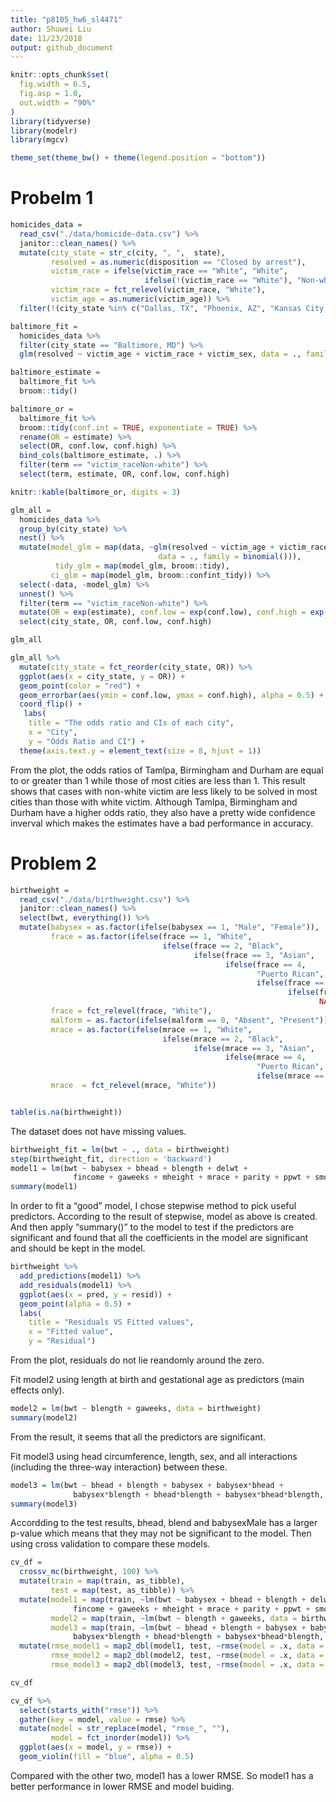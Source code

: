 ```yaml
---
title: "p8105_hw6_sl4471"
author: Shuwei Liu
date: 11/23/2018
output: github_document
---
```


```r
knitr::opts_chunk$set(
  fig.width = 6.5,
  fig.asp = 1.0,
  out.width = "90%"
)
library(tidyverse)
library(modelr)
library(mgcv)

theme_set(theme_bw() + theme(legend.position = "bottom"))
```

# Probelm 1

```r
homicides_data = 
  read_csv("./data/homicide-data.csv") %>% 
  janitor::clean_names() %>% 
  mutate(city_state = str_c(city, ", ",  state), 
         resolved = as.numeric(disposition == "Closed by arrest"), 
         victim_race = ifelse(victim_race == "White", "White", 
                              ifelse(!(victim_race == "White"), "Non-white", NA)),
         victim_race = fct_relevel(victim_race, "White"), 
         victim_age = as.numeric(victim_age)) %>% 
  filter(!(city_state %in% c("Dallas, TX", "Phoenix, AZ", "Kansas City, MO", "Tulsa, AL")))
```

```r
baltimore_fit = 
  homicides_data %>% 
  filter(city_state == "Baltimore, MD") %>% 
  glm(resolved ~ victim_age + victim_race + victim_sex, data = ., family = binomial())

baltimore_estimate =
  baltimore_fit %>% 
  broom::tidy()
```


```r
baltimore_or = 
  baltimore_fit %>% 
  broom::tidy(conf.int = TRUE, exponentiate = TRUE) %>% 
  rename(OR = estimate) %>% 
  select(OR, conf.low, conf.high) %>% 
  bind_cols(baltimore_estimate, .) %>% 
  filter(term == "victim_raceNon-white") %>% 
  select(term, estimate, OR, conf.low, conf.high)

knitr::kable(baltimore_or, digits = 3)
```


```r
glm_all = 
  homicides_data %>% 
  group_by(city_state) %>% 
  nest() %>% 
  mutate(model_glm = map(data, ~glm(resolved ~ victim_age + victim_race + victim_sex, 
                                 data = ., family = binomial())),
          tidy_glm = map(model_glm, broom::tidy), 
         ci_glm = map(model_glm, broom::confint_tidy)) %>% 
  select(-data, -model_glm) %>% 
  unnest() %>% 
  filter(term == "victim_raceNon-white") %>% 
  mutate(OR = exp(estimate), conf.low = exp(conf.low), conf.high = exp(conf.high)) %>% 
  select(city_state, OR, conf.low, conf.high)

glm_all
```

```r
glm_all %>% 
  mutate(city_state = fct_reorder(city_state, OR)) %>% 
  ggplot(aes(x = city_state, y = OR)) +
  geom_point(color = "red") +
  geom_errorbar(aes(ymin = conf.low, ymax = conf.high), alpha = 0.5) +
  coord_flip() +
   labs(
    title = "The odds ratio and CIs of each city",
    x = "City",
    y = "Odds Ratio and CI") +
  theme(axis.text.y = element_text(size = 8, hjust = 1)) 
```

From the plot, the odds ratios of Tamlpa, Birmingham and Durham are equal to or greater than 1 while those of most cities are less than 1. This result shows that cases with non-white victim are less likely to be solved in most cities than those with white victim. Although Tamlpa, Birmingham and Durham have a higher odds ratio, they also have a pretty wide confidence inverval which makes the estimates have a bad performance in accuracy.

# Problem 2

```r
birthweight = 
  read_csv("./data/birthweight.csv") %>% 
  janitor::clean_names() %>% 
  select(bwt, everything()) %>% 
  mutate(babysex = as.factor(ifelse(babysex == 1, "Male", "Female")), 
         frace = as.factor(ifelse(frace == 1, "White", 
                                  ifelse(frace == 2, "Black", 
                                         ifelse(frace == 3, "Asian", 
                                                ifelse(frace == 4,
                                                       "Puerto Rican", 
                                                       ifelse(frace == 8, "Other", 
                                                              ifelse(frace == 9, "Unknown",
                                                                     NA))))))),
         frace = fct_relevel(frace, "White"),
         malform = as.factor(ifelse(malform == 0, "Absent", "Present")),
         mrace = as.factor(ifelse(mrace == 1, "White", 
                                  ifelse(mrace == 2, "Black", 
                                         ifelse(mrace == 3, "Asian", 
                                                ifelse(mrace == 4,
                                                       "Puerto Rican", 
                                                       ifelse(mrace == 8, "Other", NA)))))),
         mrace  = fct_relevel(mrace, "White"))


table(is.na(birthweight))
```

The dataset does not have missing values.

```r
birthweight_fit = lm(bwt ~ ., data = birthweight)
step(birthweight_fit, direction = 'backward')
model1 = lm(bwt ~ babysex + bhead + blength + delwt + 
              fincome + gaweeks + mheight + mrace + parity + ppwt + smoken, data = birthweight)
summary(model1)
```

In order to fit a "good" model, I chose stepwise method to pick useful predictors. According to the result of stepwise, model as above is created. And then apply "summary()" to the model to test if the predictors are significant and found that all the coefficients in the model are significant and should be kept in the model.

```r
birthweight %>% 
  add_predictions(model1) %>% 
  add_residuals(model1) %>%
  ggplot(aes(x = pred, y = resid)) +
  geom_point(alpha = 0.5) +
  labs(
    title = "Residuals VS Fitted values",
    x = "Fitted value",
    y = "Residual")
```

From the plot, residuals do not lie reandomly around the zero.

Fit model2 using length at birth and gestational age as predictors (main effects only).

```r
model2 = lm(bwt ~ blength + gaweeks, data = birthweight)
summary(model2)
```

From the result, it seems that all the predictors are significant.

Fit model3 using head circumference, length, sex, and all interactions (including the three-way interaction) between these.

```r
model3 = lm(bwt ~ bhead + blength + babysex + babysex*bhead + 
              babysex*blength + bhead*blength + babysex*bhead*blength, data = birthweight)
summary(model3)
```

Accordding to the test results, bhead, blend and babysexMale has a larger p-value which means that they may not be significant to the model. Then using cross validation to compare these models.

```r
cv_df = 
  crossv_mc(birthweight, 100) %>% 
  mutate(train = map(train, as_tibble),
         test = map(test, as_tibble)) %>% 
  mutate(model1 = map(train, ~lm(bwt ~ babysex + bhead + blength + delwt + 
              fincome + gaweeks + mheight + mrace + parity + ppwt + smoken, data = birthweight)),
         model2 = map(train, ~lm(bwt ~ blength + gaweeks, data = birthweight)),
         model3 = map(train, ~lm(bwt ~ bhead + blength + babysex + babysex*bhead + 
              babysex*blength + bhead*blength + babysex*bhead*blength, data = birthweight))) %>% 
  mutate(rmse_model1 = map2_dbl(model1, test, ~rmse(model = .x, data = .y)),
         rmse_model2 = map2_dbl(model2, test, ~rmse(model = .x, data = .y)),
         rmse_model3 = map2_dbl(model3, test, ~rmse(model = .x, data = .y)))

cv_df
```

```r
cv_df %>% 
  select(starts_with("rmse")) %>% 
  gather(key = model, value = rmse) %>% 
  mutate(model = str_replace(model, "rmse_", ""),
         model = fct_inorder(model)) %>% 
  ggplot(aes(x = model, y = rmse)) + 
  geom_violin(fill = "blue", alpha = 0.5)
```

Compared with the other two, model1 has a lower RMSE. So model1 has a better performance in lower RMSE and model buiding.


